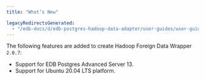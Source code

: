 ```yaml
---
title: "What’s New"

legacyRedirectsGenerated:
  - "/edb-docs/d/edb-postgres-hadoop-data-adapter/user-guides/user-guide/2.0.7/whats_new.html"
---
```


<div id="whats_new" class="registered_link"></div>

The following features are added to create Hadoop Foreign Data Wrapper `2.0.7`:

-   Support for EDB Postgres Advanced Server 13.
-   Support for Ubuntu 20.04 LTS platform.

